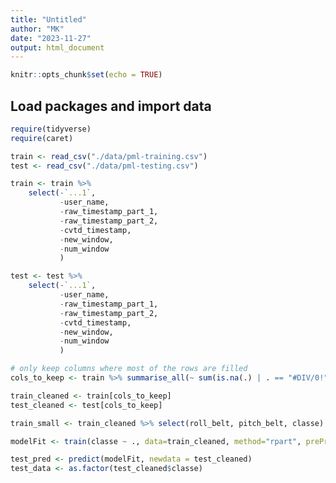 ```yaml
---
title: "Untitled"
author: "MK"
date: "2023-11-27"
output: html_document
---
```


```r
knitr::opts_chunk$set(echo = TRUE)
```

## Load packages and import data


```r

require(tidyverse)
require(caret)

train <- read_csv("./data/pml-training.csv")
test <- read_csv("./data/pml-testing.csv")
```


```r

train <- train %>% 
    select(-`...1`, 
           -user_name,
           -raw_timestamp_part_1,
           -raw_timestamp_part_2,
           -cvtd_timestamp,
           -new_window,
           -num_window
           )

test <- test %>%
    select(-`...1`, 
           -user_name,
           -raw_timestamp_part_1,
           -raw_timestamp_part_2,
           -cvtd_timestamp,
           -new_window,
           -num_window
           )

# only keep columns where most of the rows are filled
cols_to_keep <- train %>% summarise_all(~ sum(is.na(.) | . == "#DIV/0!") / length(.)) %>% unlist(., use.names=FALSE) < 0.95

train_cleaned <- train[cols_to_keep]
test_cleaned <- test[cols_to_keep]
```



```r

train_small <- train_cleaned %>% select(roll_belt, pitch_belt, classe)

modelFit <- train(classe ~ ., data=train_cleaned, method="rpart", preProc = c("center", "scale"))

test_pred <- predict(modelFit, newdata = test_cleaned)
test_data <- as.factor(test_cleaned$classe)

```

